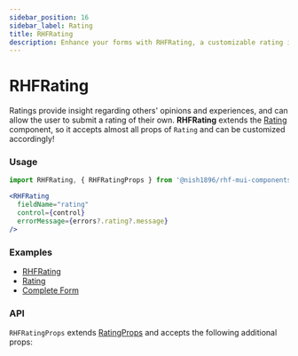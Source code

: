 ```yaml
---
sidebar_position: 16
sidebar_label: Rating
title: RHFRating
description: Enhance your forms with RHFRating, a customizable rating input component for react-hook-form using examples and API details for seamless integration.
---
```



# RHFRating

Ratings provide insight regarding others' opinions and experiences, and can
allow the user to submit a rating of their own. **RHFRating** extends the 
[Rating](https://mui.com/material-ui/react-rating/) component,
so it accepts almost all props of `Rating` and can be customized accordingly!

### Usage

```js
import RHFRating, { RHFRatingProps } from '@nish1896/rhf-mui-components/mui/rating';
```

```jsx
<RHFRating
  fieldName="rating"
  control={control}
  errorMessage={errors?.rating?.message}
/>
```

### Examples
- [RHFRating](https://rhf-mui-components-examples.netlify.app/switch-slider-rating)
- [Rating](https://mui.com/material-ui/react-rating/)
- [Complete Form](https://rhf-mui-components-examples.netlify.app/complete-form)

### API
`RHFRatingProps` extends [RatingProps](https://mui.com/material-ui/api/Rating/)
and accepts the following additional props:

<RHFRatingPropsTable />
